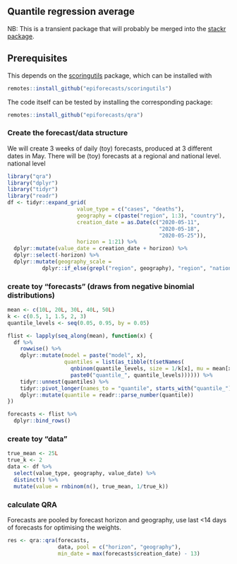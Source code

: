 ## Quantile regression average

NB: This is a transient package that will probably be merged into the
[stackr package](https://github.com/nikosbosse/stackr). 

## Prerequisites

This depends on the [scoringutils](https://github.com/epiforecasts/scoringutils)
package, which can be installed with 

```r
remotes::install_github("epiforecasts/scoringutils")
```

The code itself can be tested by installing the corresponding package:
```r
remotes::install_github("epiforecasts/qra")
```


### Create the forecast/data structure

We will create 3 weeks of daily (toy) forecasts, produced at 3 different dates in May.
There will be (toy) forecasts at a regional and national level.
national level

```r
library("qra")
library("dplyr")
library("tidyr")
library("readr")
df <- tidyr::expand_grid(
                      value_type = c("cases", "deaths"),
                      geography = c(paste("region", 1:3), "country"),
                      creation_date = as.Date(c("2020-05-11",
                                                "2020-05-18",
                                                "2020-05-25")),
                      horizon = 1:21) %>%
  dplyr::mutate(value_date = creation_date + horizon) %>%
  dplyr::select(-horizon) %>%
  dplyr::mutate(geography_scale =
           dplyr::if_else(grepl("region", geography), "region", "nation"))
```

### create toy "forecasts" (draws from negative binomial distributions)

```r
mean <- c(10L, 20L, 30L, 40L, 50L)
k <- c(0.5, 1, 1.5, 2, 3)
quantile_levels <- seq(0.05, 0.95, by = 0.05)

flist <- lapply(seq_along(mean), function(x) {
  df %>%
    rowwise() %>%
    dplyr::mutate(model = paste("model", x),
                  quantiles = list(as_tibble(t(setNames(
                    qnbinom(quantile_levels, size = 1/k[x], mu = mean[x]),
                    paste0("quantile_", quantile_levels)))))) %>%
    tidyr::unnest(quantiles) %>%
    tidyr::pivot_longer(names_to = "quantile", starts_with("quantile_")) %>%
    dplyr::mutate(quantile = readr::parse_number(quantile))
})

forecasts <- flist %>%
  dplyr::bind_rows()
```

### create toy "data"

```r
true_mean <- 25L
true_k <- 2
data <- df %>%
  select(value_type, geography, value_date) %>%
  distinct() %>%
  mutate(value = rnbinom(n(), true_mean, 1/true_k))
```

### calculate QRA

Forecasts are pooled by forecast horizon and geography, use last <14 days of
forecasts for optimising the weights.
```r
res <- qra::qra(forecasts,
                data, pool = c("horizon", "geography"),
                min_date = max(forecasts$creation_date) - 13)
```
